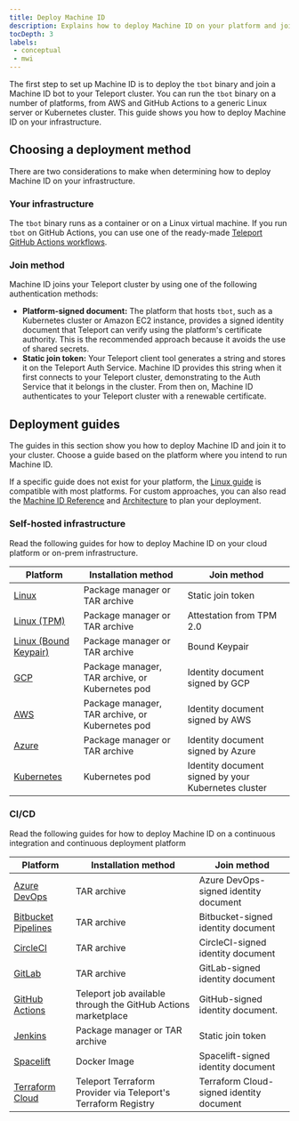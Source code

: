 ```yaml
---
title: Deploy Machine ID
description: Explains how to deploy Machine ID on your platform and join it to your Teleport cluster.
tocDepth: 3
labels:
 - conceptual
 - mwi
---
```


The first step to set up Machine ID is to deploy the `tbot` binary and join a
Machine ID bot to your Teleport cluster. You can run the `tbot` binary on a
number of platforms, from AWS and GitHub Actions to a generic Linux server or
Kubernetes cluster. This guide shows you how to deploy Machine ID on your
infrastructure.

## Choosing a deployment method

There are two considerations to make when determining how to deploy Machine ID on
your infrastructure.

### Your infrastructure

The `tbot` binary runs as a container or on a Linux virtual machine. If you run
`tbot` on GitHub Actions, you can use one of the ready-made [Teleport GitHub
Actions workflows](https://github.com/teleport-actions).

### Join method

Machine ID joins your Teleport cluster by using one of the following
authentication methods:

- **Platform-signed document:** The platform that hosts `tbot`, such as a
  Kubernetes cluster or Amazon EC2 instance, provides a signed identity document
  that Teleport can verify using the platform's certificate authority. This is
  the recommended approach because it avoids the use of shared secrets.
- **Static join token:** Your Teleport client tool generates a string and stores
  it on the Teleport Auth Service. Machine ID provides this string when it first
  connects to your Teleport cluster, demonstrating to the Auth Service that it
  belongs in the cluster. From then on, Machine ID authenticates to your
  Teleport cluster with a renewable certificate.

## Deployment guides

The guides in this section show you how to deploy Machine ID and join it
to your cluster. Choose a guide based on the platform where you intend to run
Machine ID.

If a specific guide does not exist for your platform, the [Linux
guide](linux.mdx) is compatible with most platforms. For
custom approaches, you can also read the [Machine ID Reference](../../../reference/machine-id/machine-id.mdx)
and [Architecture](../../../reference/architecture/machine-id-architecture.mdx) to plan your deployment.

### Self-hosted infrastructure

Read the following guides for how to deploy Machine ID on your cloud platform or
on-prem infrastructure.

| Platform                                   | Installation method                             | Join method                                         |
|--------------------------------------------|-------------------------------------------------|-----------------------------------------------------|
| [Linux](linux.mdx)                         | Package manager or TAR archive                  | Static join token                                   |
| [Linux (TPM)](linux-tpm.mdx)               | Package manager or TAR archive                  | Attestation from TPM 2.0                            |
| [Linux (Bound Keypair)](bound-keypair.mdx) | Package manager or TAR archive                  | Bound Keypair                                       |
| [GCP](gcp.mdx)                             | Package manager, TAR archive, or Kubernetes pod | Identity document signed by GCP                     |
| [AWS](aws.mdx)                             | Package manager, TAR archive, or Kubernetes pod | Identity document signed by AWS                     |
| [Azure](azure.mdx)                         | Package manager or TAR archive                  | Identity document signed by Azure                   |
| [Kubernetes](kubernetes.mdx)               | Kubernetes pod                                  | Identity document signed by your Kubernetes cluster |

### CI/CD

Read the following guides for how to deploy Machine ID on a continuous
integration and continuous deployment platform

| Platform                                                                                               | Installation method                                           | Join method                              |
|--------------------------------------------------------------------------------------------------------|---------------------------------------------------------------|------------------------------------------|
| [Azure DevOps](azure-devops.mdx)                                                                       | TAR archive                                                   | Azure DevOps-signed identity document    |
| [Bitbucket Pipelines](bitbucket.mdx)                                                                   | TAR archive                                                   | Bitbucket-signed identity document       |
| [CircleCI](circleci.mdx)                                                                               | TAR archive                                                   | CircleCI-signed identity document        |
| [GitLab](gitlab.mdx)                                                                                   | TAR archive                                                   | GitLab-signed identity document          |
| [GitHub Actions](github-actions.mdx)                                                                   | Teleport job available through the GitHub Actions marketplace | GitHub-signed identity document.         |
| [Jenkins](jenkins.mdx)                                                                                 | Package manager or TAR archive                                | Static join token                        |
| [Spacelift](../../../zero-trust-access/infrastructure-as-code/terraform-provider/spacelift.mdx)             | Docker Image                                                  | Spacelift-signed identity document       |
| [Terraform Cloud](../../../zero-trust-access/infrastructure-as-code/terraform-provider/terraform-cloud.mdx) | Teleport Terraform Provider via Teleport's Terraform Registry | Terraform Cloud-signed identity document |

